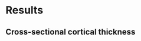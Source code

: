 
# Results

## Cross-sectional cortical thickness

\begin{figure}[htb]
  \centering
    \includegraphics[width=\textwidth]{Figures/rmseThicknessPerSite.pdf}
  \caption{Distribution of mean RMSE values (500 permutations) for age
          prediction across the different data sets between
          the traditional ANTs and deep learning-based ANTsXNet pipelines. Total
          mean values are as follows: Combined---9.3 years (ANTs) and 8.2 years
          (ANTsXNet); IXI---7.9 years (ANTs) and 8.6 years (ANTsXNet);
          MMRR---7.9 years (ANTs) and 7.6 years (ANTsXNet); NKI---8.7 years
          (ANTs) and 7.9 years (ANTsXNet); OASIS---9.2 years (ANTs) and 8.0
          years (ANTsXNet); and SRPB---9.2 years (ANTs) and 8.1 years
          (ANTsXNet).}
  \label{fig:agePrediction}
\end{figure}
